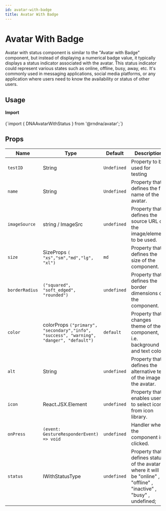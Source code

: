 ```yaml
---
id: avatar-with-badge
title: Avatar With Badge
---
```



# Avatar With Badge

Avatar with status component  is similar to the "Avatar with Badge" component, but instead of displaying a numerical badge value, it typically displays a status indicator associated with the avatar. This status indicator could represent various states such as online, offline, busy, away, etc. It's commonly used in messaging applications, social media platforms, or any application where users need to know the availability or status of other users.

## Usage

<div class="row inline-flex-center items-center">
  <div class="col col--3">
    <h4>Import</h4>
  </div>
  <div class="col col--9">
    <CodeBlock>{`import { DNAAvatarWithStatus } from '@rndna/avatar';`}</CodeBlock>
  </div>
</div>

## Props

<div class='table-responsive'>

| Name                    | Type                                                       | Default                                           | Description                                                                             |
| ----------------------- | ---------------------------------------------------------- | ------------------------------------------------- | ----------------------------------------------------------------------------------------|
| `testID`                | String                                                     | `Undefined`                                       | Property to be used for testing                                                         |
| `name`                  | String                                                     | `Undefined`                                       | Property that defines the full name of the avatar.                                      |
| `imageSource`           | string / ImageSrc                                          | `undefined`                                       | Property that defines the source URL of the image/element to be used.                   |
| `size`                  | SizeProps `( "xs","sm","md","lg", "xl")`                   | `md`                                              | Property that defines the size of the component.                                        |
| `borderRadius`          | `("squared", "soft_edged", "rounded")`                     | `undefined`                                       | Property that defines the border dimensions of the component.                           |
| `color`                 | colorProps `("primary", "secondary","info", "success", "warning", "danger", "default")`       | `default`                 | Property that changes theme of the component, i.e. background and text color,           |
| `alt`                   | String                                                     | `undefined`                                       | Property that defines the alternative text of the image in the avatar.                  |
| `icon`                  | React.JSX.Element                                          | `undefined`                                       | Property that enables user to select icon from icon library.                            |
| `onPress`               | `(event: GestureResponderEvent) => void`                   | `undefined`                                       | Handler when the component is clicked.                                                  |
| `status`                | IWithStatusType                                            | `undefined`                                       | Property that defines status of the avatar where it will be "online" , "offline" , "inactive" , "busy" , undefined;    |
</div>


